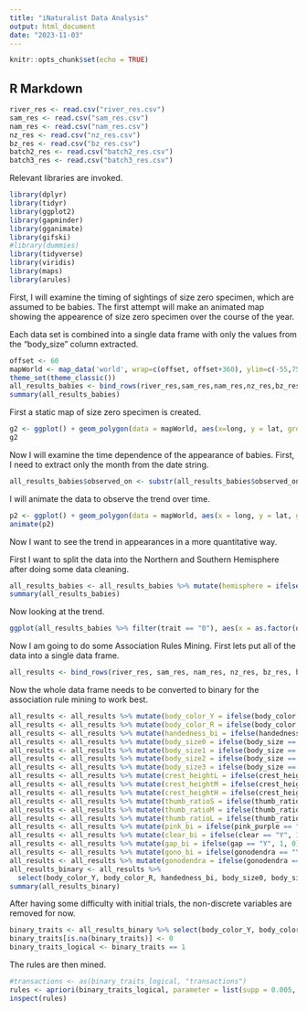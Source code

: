 ```yaml
---
title: "iNaturalist Data Analysis"
output: html_document
date: "2023-11-03"
---
```


```r
knitr::opts_chunk$set(echo = TRUE)
```

## R Markdown

```R
river_res <- read.csv("river_res.csv")
sam_res <- read.csv("sam_res.csv")
nam_res <- read.csv("nam_res.csv")
nz_res <- read.csv("nz_res.csv")
bz_res <- read.csv("bz_res.csv")
batch2_res <- read.csv("batch2_res.csv")
batch3_res <- read.csv("batch3_res.csv")
```

Relevant libraries are invoked.

```r
library(dplyr)
library(tidyr)
library(ggplot2)
library(gapminder)
library(gganimate)
library(gifski)
#library(dummies)
library(tidyverse)
library(viridis)
library(maps)
library(arules)
```

First, I will examine the timing of sightings of size zero specimen, which are assumed to be babies. The first attempt will make an animated map showing the appearence of size zero specimen over the course of the year. 

Each data set is combined into a single data frame with only the values from the "body_size" column extracted.
```r
offset <- 60
mapWorld <- map_data('world', wrap=c(offset, offset+360), ylim=c(-55,75))
theme_set(theme_classic())
all_results_babies <- bind_rows(river_res,sam_res,nam_res,nz_res,bz_res,batch2_res,batch3_res) %>% mutate(lon_off = ifelse(longitude < offset, longitude + 360, longitude), trait = body_size) %>% select(id,trait,lon_off,longitude,latitude,place_country_name,observed_on)
summary(all_results_babies)
```

First a static map of size zero specimen is created.

```r
g2 <- ggplot() + geom_polygon(data = mapWorld, aes(x=long, y = lat, group = group), fill = "light gray") + geom_point(data = all_results_babies,aes(x = lon_off, y = latitude), color = "black", alpha = 0.5, size = 1, pch = 16) + geom_point(data = all_results_babies %>% filter(trait == "0"), aes(x = lon_off, y = latitude, group = id), color = "dark orange", alpha = 1, size = 3, pch = 16) + theme(axis.text.x = element_blank(), axis.text.y = element_blank()) + ylab("") + xlab("")
g2
```

Now I will examine the time dependence of the appearance of babies. First, I need to extract only the month from the date string.

```r
all_results_babies$observed_on <- substr(all_results_babies$observed_on, 6, 7)
```

I will animate the data to observe the trend over time.

```r
p2 <- ggplot() + geom_polygon(data = mapWorld, aes(x = long, y = lat, group = group), fill = "light gray") + geom_point(data = all_results_babies %>% filter(trait == "0"), aes(x = lon_off, y = latitude, group = id), color = "dark orange", alpha = 1, size = 3, pch = 16) + theme(axis.text.x = element_blank(), axis.text.y = element_blank()) + ylab("") + xlab("") + labs(title = 'Month: {closest_state}') + transition_states(observed_on, transition_length = 2, state_length = 2) + ease_aes('linear')
animate(p2)
```

Now I want to see the trend in appearances in a more quantitative way.

First I want to split the data into the Northern and Southern Hemisphere after doing some data cleaning.

```r
all_results_babies <- all_results_babies %>% mutate(hemisphere = ifelse(latitude >= 0 & !is.na(latitude), "Northern", ifelse(latitude < 0 & !is.na(latitude), "Southern", NA)))
summary(all_results_babies)
```

Now looking at the trend.

```r
ggplot(all_results_babies %>% filter(trait == "0"), aes(x = as.factor(observed_on))) + geom_line(stat = "count", aes(group = 1), color = "blue") + geom_point(stat = "count", aes(y = ..count..), color = "red") + labs(x = "Month", t = "Number of Occurences", title = "Distribution of Size 0 Specimen Over the Year") + facet_wrap(~ hemisphere, scales = "free_y") + theme_minimal()
```

Now I am going to do some Association Rules Mining. First lets put all of the data into a single data frame.

```r
all_results <- bind_rows(river_res, sam_res, nam_res, nz_res, bz_res, batch2_res, batch3_res) %>% mutate(lon_off = ifelse(longitude < offset, longitude + 360, longitude)) %>% select(id, body_size, handedness, tentacle_number, crest_height, thumb_ratio, pink_purple, clear, body_color, gap, gonodendra, latitude, longitude, observed_on, place_country_name)
```

Now the whole data frame needs to be converted to binary for the association rule mining to work best.
```r
all_results <- all_results %>% mutate(body_color_Y = ifelse(body_color == "Y", 1, 0))
all_results <- all_results %>% mutate(body_color_R = ifelse(body_color == "R", 1, 0))
all_results <- all_results %>% mutate(handedness_bi = ifelse(handedness == "L", 1, 0))
all_results <- all_results %>% mutate(body_size0 = ifelse(body_size == "0", 1, 0))
all_results <- all_results %>% mutate(body_size1 = ifelse(body_size == "1", 1, 0))
all_results <- all_results %>% mutate(body_size2 = ifelse(body_size == "2", 1, 0))
all_results <- all_results %>% mutate(body_size3 = ifelse(body_size == "3", 1, 0))
all_results <- all_results %>% mutate(crest_heightL = ifelse(crest_height == "L", 1, 0))
all_results <- all_results %>% mutate(crest_heightM = ifelse(crest_height == "M", 1, 0))
all_results <- all_results %>% mutate(crest_heightH = ifelse(crest_height == "H", 1, 0))
all_results <- all_results %>% mutate(thumb_ratioS = ifelse(thumb_ratio == "S", 1, 0))
all_results <- all_results %>% mutate(thumb_ratioM = ifelse(thumb_ratio == "M", 1, 0))
all_results <- all_results %>% mutate(thumb_ratioL = ifelse(thumb_ratio == "L", 1, 0))
all_results <- all_results %>% mutate(pink_bi = ifelse(pink_purple == "Y", 1, 0))
all_results <- all_results %>% mutate(clear_bi = ifelse(clear == "Y", 1, 0))
all_results <- all_results %>% mutate(gap_bi = ifelse(gap == "Y", 1, 0))
all_results <- all_results %>% mutate(gono_bi = ifelse(gonodendra == "Y", 1, 0))
all_results <- all_results %>% mutate(gonodendra = ifelse(gonodendra == "Y", 1, 0))
all_results_binary <- all_results %>%
  select(body_color_Y, body_color_R, handedness_bi, body_size0, body_size1, body_size2, body_size3, crest_heightL, crest_heightM, crest_heightH, thumb_ratioS, thumb_ratioM, thumb_ratioL, pink_bi, clear_bi, gap_bi, gono_bi)
summary(all_results_binary)
```

After having some difficulty with initial trials, the non-discrete variables are removed for now.

```r
binary_traits <- all_results_binary %>% select(body_color_Y, body_color_R, pink_bi, gap_bi, clear_bi)
binary_traits[is.na(binary_traits)] <- 0
binary_traits_logical <- binary_traits == 1
```

The rules are then mined.

```r
#transactions <- as(binary_traits_logical, "transactions")
rules <- apriori(binary_traits_logical, parameter = list(supp = 0.005, conf = 0.5, target = "rules"))
inspect(rules)
```


